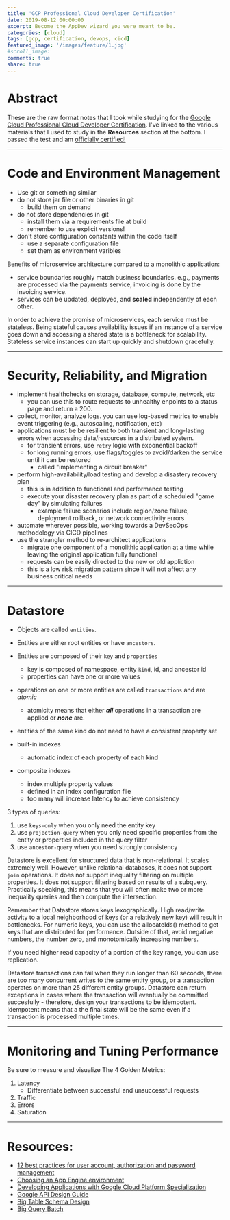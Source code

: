 ```yaml
---
title: 'GCP Professional Cloud Developer Certification'
date: 2019-08-12 00:00:00
excerpt: Become the AppDev wizard you were meant to be.
categories: [cloud]
tags: [gcp, certification, devops, cicd]
featured_image: '/images/feature/1.jpg'
#scroll_image:
comments: true
share: true
---
```

# Abstract

These are the raw format notes that I took while studying for the [Google Cloud Professional Cloud Developer Certification](https://cloud.google.com/certification/cloud-developer). I've linked to the various materials that I used to study in the **Resources** section at the bottom. I passed the test and am [officially certified!](https://www.credential.net/profile/galenballew/wallet)

---

# Code and Environment Management
- Use git or something similar
- do not store jar file or other binaries in git
  - build them on demand
- do not store dependencies in git
  - install them via a requirements file at build
  - remember to use explicit versions!
- don't store configuration constants within the code itself
  - use a separate configuration file
  - set them as environment varibles 

Benefits of microservice architecture compared to a monolithic application:
- service boundaries roughly match business boundaries. e.g., payments are processed via the payments service, invoicing is done by the invoicing service.
- services can be updated, deployed, and **scaled** independently of each other.

In order to achieve the promise of microservices, each service must be stateless. Being stateful causes availability issues if an instance of a service goes down and accessing a shared state is a bottleneck for scalability. Stateless service instances can start up quickly and shutdown gracefully. 

--- 

# Security, Reliability, and Migration
- implement healthchecks on storage, database, compute, network, etc
  - you can use this to route requests to unhealthy enpoints to a status page and return a 200.
- collect, monitor, analyze logs. you can use log-based metrics to enable event triggering (e.g., autoscaling, notification, etc)
- applications must be be resilient to both transient and long-lasting errors when accessing data/resources in a distributed system.
  -  for transient errors, use `retry` logic with exponential backoff 
  -  for long running errors, use flags/toggles to avoid/darken the service until it can be restored
     -  called "implementing a circuit breaker"
- perform high-availability/load testing and develop a disastery recovery plan
  - this is in addition to functional and performance testing
  - execute your disaster recovery plan as part of a scheduled "game day" by simulating failures
    - example failure scenarios include region/zone failure, deployment rollback, or network connectivity errors
- automate wherever possible, working towards a DevSecOps methodology via CICD pipelines
- use the strangler method to re-architect applications
  -  migrate one component of a monolithic application at a time while leaving the original application fully functional
  -  requests can be easily directed to the new or old appliction
  -  this is a low risk migration pattern since it will not affect any business critical needs

---

# Datastore
- Objects are called `entities`.
- Entities are either root entities or have `ancestors`.
- Entities are composed of their `key` and `properties`
  - key is composed of namespace, entity `kind`, id, and ancestor id
  - properties can have one or more values
- operations on one or more entities are called `transactions` and are _atomic_
  - atomicity means that either ***all*** operations in a transaction are applied or ***none*** are.
- entities of the same kind do not need to have a consistent property set

- built-in indexes
  - automatic index of each property of each kind
- composite indexes
  - index multiple property values 
  - defined in an index configuration file
  - too many will increase latency to achieve consistency

3 types of queries:  
  1) use `keys-only` when you only need the entity key  
  2) use `projection-query` when you only need specific properties from the entity or properties included in the query filter   
  3) use `ancestor-query` when you need strongly consistency  

Datastore is excellent for structured data that is non-relational. It scales extremely well. However, unlike relational databases, it does not support `join` operations. It does not support inequality filtering on multiple properties. It does not support filtering based on results of a subquery. Practically speaking, this means that you will often make two or more inequality queries and then compute the intersection. 

Remember that Datastore stores keys lexographically. High read/write activity to a local neighborhood of keys (or a relatively new key) will result in bottlenecks. For numeric keys, you can use the allocateIds() method to get keys that are distributed for performance. Outside of that, avoid negative numbers, the number zero, and monotomically increasing numbers.

If you need higher read capacity of a portion of the key range, you can use replication. 

Datastore transactions can fail when they run longer than 60 seconds, there are too many concurrent writes to the same entity group, or a transaction operates on more than 25 different entity groups. Datastore can return exceptions in cases where the transaction will eventually be committed succesfully - therefore, design your transactions to be idempotent. Idempotent means that a the final state will be the same even if a transaction is processed multiple times.

--- 
# Monitoring and Tuning Performance
Be sure to measure and visualize The 4 Golden Metrics:  
1) Latency  
   - Differentiate between successful and unsuccessful requests  
2) Traffic  
3) Errors  
4) Saturation  

---

# Resources: 
- [12 best practices for user account, authorization and password management](https://cloud.google.com/blog/products/gcp/12-best-practices-for-user-account)
- [Choosing an App Engine environment](https://cloud.google.com/appengine/docs/the-appengine-environments)
- [Developing Applications with Google Cloud Platform Specialization](https://www.coursera.org/specializations/developing-apps-gcp)
- [Google API Design Guide](https://cloud.google.com/apis/design/)
- [Big Table Schema Design](https://cloud.google.com/bigtable/docs/schema-design)
- [Big Query Batch](https://cloud.google.com/bigquery/batch)

